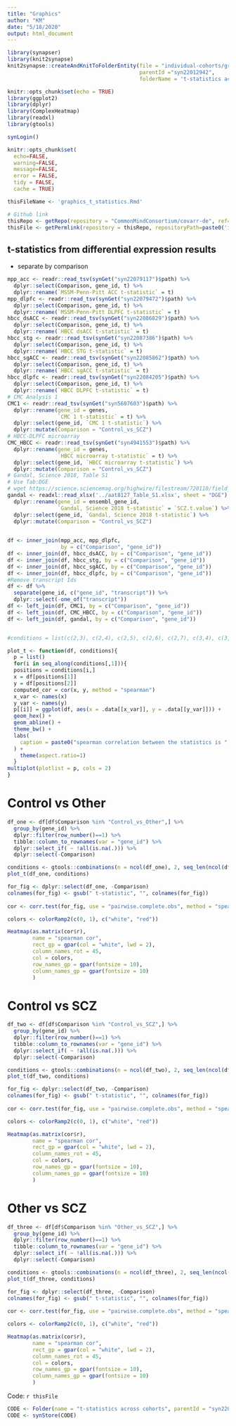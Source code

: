 ```yaml
---
title: "Graphics"
author: "KM"
date: "5/18/2020"
output: html_document
---
```


```r
library(synapser)
library(knit2synapse)
knit2synapse::createAndKnitToFolderEntity(file = "individual-cohorts/graphics_t_statistics.Rmd",
                                          parentId ="syn22012942",
                                          folderName = 't-statistics across cohorts')
```

```r
knitr::opts_chunk$set(echo = TRUE)
library(ggplot2)
library(dplyr)
library(ComplexHeatmap)
library(readxl)
library(gtools)

synLogin()

knitr::opts_chunk$set(
  echo=FALSE,
  warning=FALSE,
  message=FALSE,
  error = FALSE,
  tidy = FALSE,
  cache = TRUE)
```

```r
thisFileName <- 'graphics_t_statistics.Rmd'

# Github link
thisRepo <- getRepo(repository = "CommonMindConsortium/covarr-de", ref="branch", refName='master')
thisFile <- getPermlink(repository = thisRepo, repositoryPath=paste0('individual-cohorts/',thisFileName))
```

## t-statistics from differential expression results

- separate by comparison

```r
mpp_acc <- readr::read_tsv(synGet("syn22079117")$path) %>% 
  dplyr::select(Comparison, gene_id, t) %>% 
  dplyr::rename(`MSSM-Penn-Pitt ACC t-statistic` = t)
mpp_dlpfc <- readr::read_tsv(synGet("syn22079472")$path) %>% 
  dplyr::select(Comparison, gene_id, t) %>% 
  dplyr::rename(`MSSM-Penn-Pitt DLPFC t-statistic` = t)
hbcc_dsACC <- readr::read_tsv(synGet("syn22086829")$path) %>% 
  dplyr::select(Comparison, gene_id, t) %>% 
  dplyr::rename(`HBCC dsACC t-statistic` = t)
hbcc_stg <- readr::read_tsv(synGet("syn22087386")$path) %>% 
  dplyr::select(Comparison, gene_id, t) %>% 
  dplyr::rename(`HBCC STG t-statistic` = t)
hbcc_sgACC <- readr::read_tsv(synGet("syn22085862")$path) %>% 
  dplyr::select(Comparison, gene_id, t) %>% 
  dplyr::rename(`HBCC sgACC t-statistic` = t)
hbcc_dlpfc <- readr::read_tsv(synGet("syn22084205")$path) %>% 
  dplyr::select(Comparison, gene_id, t) %>% 
  dplyr::rename(`HBCC DLPFC t-statistic` = t)
# CMC Analysis 1
CMC1 <- readr::read_tsv(synGet("syn5607603")$path) %>% 
  dplyr::rename(gene_id = genes,
                `CMC 1 t-statistic` = t) %>% 
  dplyr::select(gene_id, `CMC 1 t-statistic`) %>% 
  dplyr::mutate(Comparison = "Control_vs_SCZ")
# HBCC-DLPFC microarray
CMC_HBCC <- readr::read_tsv(synGet("syn4941553")$path) %>% 
  dplyr::rename(gene_id = genes,
                `HBCC microarray t-statistic` = t) %>% 
  dplyr::select(gene_id, `HBCC microarray t-statistic`) %>%
  dplyr::mutate(Comparison = "Control_vs_SCZ")
# Gandal, Science 2018, Table S1
# Use Tab:DGE
# wget https://science.sciencemag.org/highwire/filestream/720110/field_highwire_adjunct_files/1/aat8127_Table_S1.xlsx
gandal <- readxl::read_xlsx('../aat8127_Table_S1.xlsx', sheet = "DGE") %>% 
  dplyr::rename(gene_id = ensembl_gene_id,
                `Gandal, Science 2018 t-statistic` = `SCZ.t.value`) %>% 
  dplyr::select(gene_id, `Gandal, Science 2018 t-statistic`) %>% 
  dplyr::mutate(Comparison = "Control_vs_SCZ")
  

df <- inner_join(mpp_acc, mpp_dlpfc,
                 by = c("Comparison", "gene_id"))
df <- inner_join(df, hbcc_dsACC, by = c("Comparison", "gene_id"))
df <- inner_join(df, hbcc_stg, by = c("Comparison", "gene_id"))
df <- inner_join(df, hbcc_sgACC, by = c("Comparison", "gene_id"))
df <- inner_join(df, hbcc_dlpfc, by = c("Comparison", "gene_id"))
#Remove transcript Ids
df <- df %>% 
  separate(gene_id, c("gene_id", "transcript")) %>% 
  dplyr::select(-one_of("transcript"))
df <- left_join(df, CMC1, by = c("Comparison", "gene_id")) 
df <- left_join(df, CMC_HBCC, by = c("Comparison", "gene_id"))
df <- left_join(df, gandal, by = c("Comparison", "gene_id"))


#conditions = list(c(2,3), c(2,4), c(2,5), c(2,6), c(2,7), c(3,4), c(3,5),c(3,6), c(3,7), c(4,5), c(4,6), c(4,7), c(5,6), c(5,7), c(6,7))
```

```r
plot_t <- function(df, conditions){
  p = list()
  for(i in seq_along(conditions[,1])){
  positions = conditions[i,]
  x = df[positions[1]]
  y = df[positions[2]]
  computed_cor = cor(x, y, method = "spearman")
  x_var <- names(x)
  y_var <- names(y)
  p[[i]] = ggplot(df, aes(x = .data[[x_var]], y = .data[[y_var]])) +
  geom_hex() +
  geom_abline() +
  theme_bw() +
  labs(
    caption = paste0("spearman correlation between the statistics is ", round(computed_cor, digits = 3))
  ) +
    theme(aspect.ratio=1)
  }
multiplot(plotlist = p, cols = 2)
}
```

# Control vs Other
```r
df_one <- df[df$Comparison %in% "Control_vs_Other",] %>% 
  group_by(gene_id) %>% 
  dplyr::filter(row_number()==1) %>% 
  tibble::column_to_rownames(var = "gene_id") %>% 
  dplyr::select_if( ~ !all(is.na(.))) %>% 
  dplyr::select(-Comparison)

conditions <- gtools::combinations(n = ncol(df_one), 2, seq_len(ncol(df_one)))
plot_t(df_one, conditions)
```

```r
for_fig <- dplyr::select(df_one, -Comparison)
colnames(for_fig) <- gsub(" t-statistic", "", colnames(for_fig))
  
cor <- corr.test(for_fig, use = "pairwise.complete.obs", method = "spearman")

colors <- colorRamp2(c(0, 1), c("white", "red"))

Heatmap(as.matrix(cor$r), 
        name = "spearman cor", 
        rect_gp = gpar(col = "white", lwd = 2),
        column_names_rot = 45,
        col = colors,
        row_names_gp = gpar(fontsize = 10),
        column_names_gp = gpar(fontsize = 10)
        )
```


# Control vs SCZ
```r
df_two <- df[df$Comparison %in% "Control_vs_SCZ",] %>% 
  group_by(gene_id) %>% 
  dplyr::filter(row_number()==1) %>% 
  tibble::column_to_rownames(var = "gene_id") %>% 
  dplyr::select_if( ~ !all(is.na(.))) %>% 
  dplyr::select(-Comparison)

conditions <- gtools::combinations(n = ncol(df_two), 2, seq_len(ncol(df_two)))
plot_t(df_two, conditions)
```


```r
for_fig <- dplyr::select(df_two, -Comparison)
colnames(for_fig) <- gsub(" t-statistic", "", colnames(for_fig))
  
cor <- corr.test(for_fig, use = "pairwise.complete.obs", method = "spearman")

colors <- colorRamp2(c(0, 1), c("white", "red"))

Heatmap(as.matrix(cor$r), 
        name = "spearman cor", 
        rect_gp = gpar(col = "white", lwd = 2),
        column_names_rot = 45,
        col = colors,
        row_names_gp = gpar(fontsize = 10),
        column_names_gp = gpar(fontsize = 10)
        )
```

# Other vs SCZ
```r
df_three <- df[df$Comparison %in% "Other_vs_SCZ",] %>% 
  group_by(gene_id) %>% 
  dplyr::filter(row_number()==1) %>% 
  tibble::column_to_rownames(var = "gene_id") %>% 
  dplyr::select_if( ~ !all(is.na(.))) %>% 
  dplyr::select(-Comparison)

conditions <- gtools::combinations(n = ncol(df_three), 2, seq_len(ncol(df_three)))
plot_t(df_three, conditions)
```


```r
for_fig <- dplyr::select(df_three, -Comparison)
colnames(for_fig) <- gsub(" t-statistic", "", colnames(for_fig))
  
cor <- corr.test(for_fig, use = "pairwise.complete.obs", method = "spearman")

colors <- colorRamp2(c(0, 1), c("white", "red"))

Heatmap(as.matrix(cor$r), 
        name = "spearman cor", 
        rect_gp = gpar(col = "white", lwd = 2),
        column_names_rot = 45,
        col = colors,
        row_names_gp = gpar(fontsize = 10),
        column_names_gp = gpar(fontsize = 10)
        )
```

Code: `r thisFile`

```r
CODE <- Folder(name = "t-statistics across cohorts", parentId = "syn22012942")
CODE <- synStore(CODE)
```
